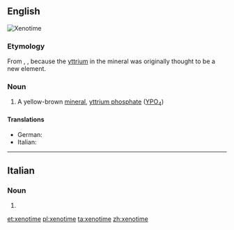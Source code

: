 ==English==
[[Image:Xenotime_Yttrium_phosphate_Trout_Creek_Pass_Chaffee_County_Colorado_1929.jpg|thumb|Xenotime]]
{{wikipedia}}
===Etymology===
From {{etyl|grc|en}} {{term|κενός|lang=grc||vain}}, {{term|τιμή|lang=grc||honour}}, because the [[yttrium]] in the mineral was originally thought to be a new element.

===Noun===
{{en-noun|~}}

# {{context|mineralogy|lang=en}} A yellow-brown [[mineral]], [[yttrium phosphate]] ([[yttrium|Y]][[phosphorus|P]][[oxygen|O]]<sub>4</sub>)

====Translations====
{{trans-top|a yellow-brown mineral}}
* German: {{t+|de|Xenotim|m}}
* Italian: {{t|it|xenotima|f}}
{{trans-mid}}
{{trans-bottom}}

----

==Italian==

===Noun===
{{head|it|plural|g=f}}

# {{plural of|xenotima|lang=it}}

[[et:xenotime]]
[[pl:xenotime]]
[[ta:xenotime]]
[[zh:xenotime]]